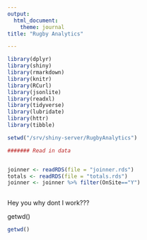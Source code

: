 ---
output:
  html_document:
    theme: journal
title: "Rugby Analytics"

---
  
  
```{r setup, include=FALSE}
library(dplyr)
library(shiny)
library(rmarkdown)
library(knitr)
library(RCurl)
library(jsonlite)
library(readxl)
library(tidyverse)
library(lubridate)
library(httr)
library(tibble)

setwd("/srv/shiny-server/RugbyAnalytics")

####### Read in data


joinner <- readRDS(file = "joinner.rds")
totals <- readRDS(file = "totals.rds")
joinner <- joinner %>% filter(OnSite=="Y") 
 

```

Hey you why dont I work???


getwd()


```{r}

getwd()

```
